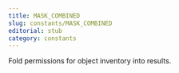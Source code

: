 ```yaml
---
title: MASK_COMBINED
slug: constants/MASK_COMBINED
editorial: stub
category: constants
---
```


<LSLConstant
	name="MASK_COMBINED"
	type="integer"
	value="0x10"
/>

Fold permissions for object inventory into results.
